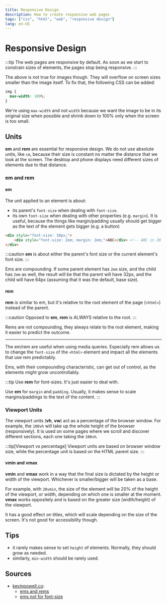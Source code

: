 ```yaml
---
title: Responsive Design
description: How to create responsive web pages
tags: ["css", "html", "web", "responsive design"]
lang: en-US
---
```



# Responsive Design

:::tip
The web pages are responsive by default. As soon as we start to constrain sizes
of elements, the pages stop being responsive.
:::

The above is not true for images though. They will overflow on screen sizes
smaller than the image itself. To fix that, the following CSS can be added:

```css
img {
  max-width: 100%;
}
```

We're using `max-width` and not `width` because we want the image to be in its
original size when possible and shrink down to 100% only when the screen is too
small.

## Units

**em** and **rem** are essential for responsive design. We do not use absolute
units, like `cm`, because their size is constant no matter the distance that we
look at the screen. The desktop and phone displays need different sizes of
elements due to that distance.

### em and rem

#### em

The unit applied to an element is about:

- its parent's `font-size` when dealing with `font-size`.
- its own `font-size` when dealing with other properties (e.g. `margin`). It is
  useful, because the things like margin/padding usually should get bigger as
  the text of the element gets bigger (e.g. a button)

```html
<div style="font-size: 10px;">
    <div style="font-size: 2em; margin: 2em;">ABC</div> <!-- ABC in 20 px with a 40px margin -->
</div>
```

:::caution
**em** is about either the parent's font size or the current element's
font size.
:::

Ems are compounding. If some parent element has `2em` size, and the child has
`2em` as well, the result will be that the parent will have 32px, and the child
will have 64px (assuming that it was the default, base size).

#### rem

**rem** is similar to em, but it's relative to the root element of the page
(`<html>`) instead of the parent.

:::caution
Opposed to **em**, **rem** is ALWAYS relative to the root.
:::

Rems are not compounding, they always relate to the root element, making it
easier to predict the outcome.

---

The em/rem are useful when using media queries. Especially rem allows us to
change the `font-size` of the `<html>` element and impact all the elements that
use rem predictably.

Ems, with their compounding characteristic, can get out of control, as the
elements might grow uncontrollably.

:::tip
Use **rem** for font-sizes. It's just easier to deal with.

Use **em** for `margin` and `padding`. Usually, it makes sense to scale
margins/paddings to the text of the content.
:::

### Viewport Units

The viewport units (**vh**, **vw**) act as a percentage of the browser window.
For example, the `100vh` will take up the whole height of the browser
(responsively). It is used on some pages where we scroll and discover different
sections, each one taking the `100vh`.

:::tip[Viewport vs percentage]
Viewport units are based on browser window size, while the percentage unit is
based on the HTML parent size.
:::

#### vmin and vmax

**vmin** and **vmax** work in a way that the final size is dictated by the height
or width of the viewport. Whichever is smaller/bigger will be taken as a base.

For example, with `20vmin`, the size of the element will be 20% of the height of
the viewport, or width, depending on which one is smaller at the moment.
**vmax** works oppositely and is based on the greater size (width/height) of the
viewport.

It has a good effect on titles, which will scale depending on the size of the
screen. It's not good for accessibility though.

## Tips

- it rarely makes sense to set `height` of elements. Normally, they should grow as
  needed.
- similarly, `min-width` should be rarely used.

## Sources

- [kevinpowell.co](https://kevinpowell.co):
    - [ems and rems](https://www.youtube.com/watch?v=_-aDOAMmDHI)
    - [ems not for
      font-size](https://www.youtube.com/watch?v=pautqDqa54I&t=239s)